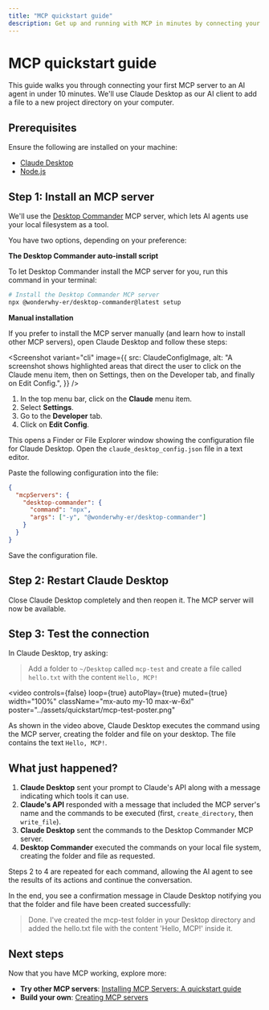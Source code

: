 ```yaml
---
title: "MCP quickstart guide"
description: Get up and running with MCP in minutes by connecting your first MCP server to an AI agent.
---
```



<GramCallout />

# MCP quickstart guide

This guide walks you through connecting your first MCP server to an AI agent in under 10 minutes. We'll use Claude Desktop as our AI client to add a file to a new project directory on your computer.

## Prerequisites

Ensure the following are installed on your machine:

- [Claude Desktop](https://claude.ai/download)
- [Node.js](https://nodejs.org)

## Step 1: Install an MCP server

We'll use the [Desktop Commander](https://desktopcommander.app/) MCP server, which lets AI agents use your local filesystem as a tool.

You have two options, depending on your preference:

**The Desktop Commander auto-install script**

To let Desktop Commander install the MCP server for you, run this command in your terminal:

```bash
# Install the Desktop Commander MCP server
npx @wonderwhy-er/desktop-commander@latest setup
```

**Manual installation**

If you prefer to install the MCP server manually (and learn how to install other MCP servers), open Claude Desktop and follow these steps:

<Screenshot
  variant="cli"
  image={{
    src: ClaudeConfigImage,
    alt: "A screenshot shows highlighted areas that direct the user to click on the Claude menu item, then on Settings, then on the Developer tab, and finally on Edit Config.",
  }}
/>

1. In the top menu bar, click on the **Claude** menu item.
2. Select **Settings**.
3. Go to the **Developer** tab.
4. Click on **Edit Config**.

This opens a Finder or File Explorer window showing the configuration file for Claude Desktop. Open the `claude_desktop_config.json` file in a text editor.

Paste the following configuration into the file:

```json
{
  "mcpServers": {
    "desktop-commander": {
      "command": "npx",
      "args": ["-y", "@wonderwhy-er/desktop-commander"]
    }
  }
}
```

Save the configuration file.

## Step 2: Restart Claude Desktop

Close Claude Desktop completely and then reopen it. The MCP server will now be available.

## Step 3: Test the connection

In Claude Desktop, try asking:

> Add a folder to `~/Desktop` called `mcp-test` and create a file called `hello.txt` with the content `Hello, MCP!`

<video
  controls={false}
  loop={true}
  autoPlay={true}
  muted={true}
  width="100%"
  className="mx-auto my-10 max-w-6xl"
  poster="../assets/quickstart/mcp-test-poster.png"
>
  <source src="/assets/videos/mcp-test.webm" type="video/webm" />
</video>

As shown in the video above, Claude Desktop executes the command using the MCP server, creating the folder and file on your desktop. The file contains the text `Hello, MCP!`.

## What just happened?

1. **Claude Desktop** sent your prompt to Claude's API along with a message indicating which tools it can use.
2. **Claude's API** responded with a message that included the MCP server's name and the commands to be executed (first, `create_directory`, then `write_file`).
3. **Claude Desktop** sent the commands to the Desktop Commander MCP server.
4. **Desktop Commander** executed the commands on your local file system, creating the folder and file as requested.

Steps 2 to 4 are repeated for each command, allowing the AI agent to see the results of its actions and continue the conversation.

In the end, you see a confirmation message in Claude Desktop notifying you that the folder and file have been created successfully:

> Done. I've created the mcp-test folder in your Desktop directory and added the hello.txt file with the content 'Hello, MCP!' inside it.

## Next steps

Now that you have MCP working, explore more:

- **Try other MCP servers**: [Installing MCP Servers: A quickstart guide](/mcp/using-mcp/installing-mcp-servers)
- **Build your own**: [Creating MCP servers](/mcp/building-servers/protocol-deep-dive)
